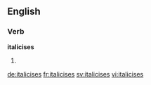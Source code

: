 ==English==

===Verb===
'''italicises'''

# {{en-third-person singular of|italicise}}

[[de:italicises]]
[[fr:italicises]]
[[sv:italicises]]
[[vi:italicises]]